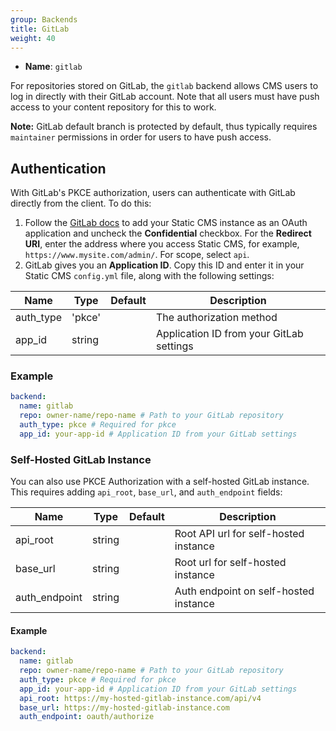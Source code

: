 ```yaml
---
group: Backends
title: GitLab
weight: 40
---
```


- **Name**: `gitlab`

For repositories stored on GitLab, the `gitlab` backend allows CMS users to log in directly with their GitLab account. Note that all users must have push access to your content repository for this to work.

**Note:** GitLab default branch is protected by default, thus typically requires `maintainer` permissions in order for users to have push access.

## Authentication

With GitLab's PKCE authorization, users can authenticate with GitLab directly from the client. To do this:

1. Follow the [GitLab docs](https://docs.gitlab.com/ee/integration/oauth_provider.html#adding-an-application-through-the-profile) to add your Static CMS instance as an OAuth application and uncheck the **Confidential** checkbox. For the **Redirect URI**, enter the address where you access Static CMS, for example, `https://www.mysite.com/admin/`. For scope, select `api`.
2. GitLab gives you an **Application ID**. Copy this ID and enter it in your Static CMS `config.yml` file, along with the following settings:

| Name      | Type   | Default | Description                              |
| --------- | ------ | ------- | ---------------------------------------- |
| auth_type | 'pkce' |         | The authorization method                 |
| app_id    | string |         | Application ID from your GitLab settings |

### Example

```yaml
backend:
  name: gitlab
  repo: owner-name/repo-name # Path to your GitLab repository
  auth_type: pkce # Required for pkce
  app_id: your-app-id # Application ID from your GitLab settings
```

### Self-Hosted GitLab Instance

You can also use PKCE Authorization with a self-hosted GitLab instance. This requires adding `api_root`, `base_url`, and `auth_endpoint` fields:

| Name          | Type   | Default | Description                           |
| ------------- | ------ | ------- | ------------------------------------- |
| api_root      | string |         | Root API url for self-hosted instance |
| base_url      | string |         | Root url for self-hosted instance     |
| auth_endpoint | string |         | Auth endpoint on self-hosted instance |

#### Example

```yaml
backend:
  name: gitlab
  repo: owner-name/repo-name # Path to your GitLab repository
  auth_type: pkce # Required for pkce
  app_id: your-app-id # Application ID from your GitLab settings
  api_root: https://my-hosted-gitlab-instance.com/api/v4
  base_url: https://my-hosted-gitlab-instance.com
  auth_endpoint: oauth/authorize
```

